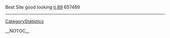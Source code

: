 Best Site good looking <a href=" http://www.brides.com/user/profile/community/Kaylaaa ">ti 89</a>  657489
----
[[CategoryStatistics]]

__NOTOC__